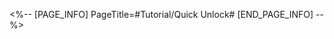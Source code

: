 <%-- [PAGE_INFO]
PageTitle=#Tutorial/Quick Unlock#
[END_PAGE_INFO] --%>
{{Tutorial
|sort      = 814901
|title     = Quick Unlock
|subtitle  = 
|type      = 
|about     = 
|image1    = Tutorial Quick Unlock 1.png{{subst:void|<!--$UPLOAD:<<SpriteOutput/TutorialPic/TutorialPage_814901.png>-<Tutorial Quick Unlock 1.png>-<Tutorial Files>>-->}}
|text1     = {{Color|h|nobold=1|The highest Apocalyptic Shadow difficulty that you passed with 3-stars}} will be recorded. Whenever a new period starts, the recorded difficulty and all prior difficulties will be immediately unlocked according to your past performance. No more than the {{Color|h|nobold=1|first 3 difficulties}} can be immediately unlocked in this way.
|image2    = Tutorial Quick Unlock 2.png{{subst:void|<!--$UPLOAD:<<SpriteOutput/TutorialPic/TutorialPage_814902.png>-<Tutorial Quick Unlock 2.png>-<Tutorial Files>>-->}}
|text2     = After performing quick unlock, you can directly challenge the highest difficulty that you passed with 3-stars. Once you have passed that difficulty with 3-stars, {{Color|h|nobold=1|all the previous difficulties will be immediately cleared with a 3-star rating, and all rewards from those difficulties will be obtained}}.
}}
